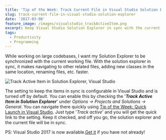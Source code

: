 ```yaml
---
title: 'Tip of the Week: Track Current File in Visual Studio Solution Explorer'
slug: track-current-file-in-visual-studio-solution-explorer
date: '2017-03-08'
feature_image: /images/visualstudio_trackActiveItem.png
excerpt: Keep Visual Studio Solution Explorer in sync with the current working file.
tags:
  - Productivity
  - Programming
---
```

While working on large codebases, I want my Solution Explorer to be synchronized with the current working file. With the solution explorer in sync, it makes navigating to other related files, adding new classes in the same location, renaming files, etc. faster.

![Track Active Item in Solution Explorer, Visual Studio](/images/visualstudio_trackActiveItem.png)

The setting to keep the items in sync is configurable in Visual Studio and is turned off by default. You can enable this by checking the '**_Track Active Item in Solution Explorer_**' under _Options -> Projects and Solutions -> General_. You can navigate there quickly using [Tip of the Week: Quick Launch in Visual Studio](/blog/quick-launch-in-visual-studio/). Just type '_Track active_' and you will get the quick link to the setting. Keep it checked, and off you go, the solution explorer and the current file will be in sync.

PS: Visual Studio 2017 is now available.[Get it](https://www.visualstudio.com/downloads/) if you have not already!
